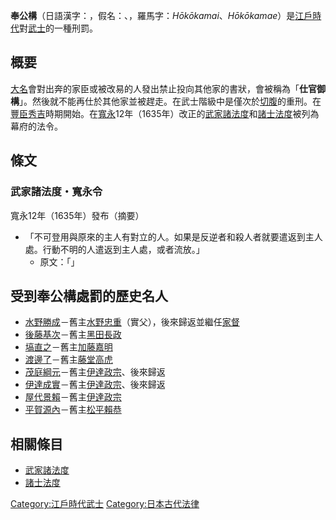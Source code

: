 '''奉公構'''（日語漢字：{{lang|ja|奉公構}}，假名：{{lang|ja|ほうこうかまい}}、{{lang|ja|ほうこうかまえ}}，羅馬字：''Hōkōkamai''、''Hōkōkamae''）是[[江戶時代|江戶時代]]對[[武士_(日本)|武士]]的一種刑罰。

== 概要 ==
[[大名_(稱謂)|大名]]會對出奔的家臣或被改易的人發出禁止投向其他家的書狀，會被稱為「'''仕官御構'''」。然後就不能再仕於其他家並被趕走。在武士階級中是僅次於[[切腹|切腹]]的重刑。在[[豐臣秀吉|豐臣秀吉]]時期開始。在[[寬永|寬永]]12年（1635年）改正的[[武家諸法度|武家諸法度]]和[[諸士法度|諸士法度]]被列為幕府的法令。

== 條文 ==
=== 武家諸法度・寬永令 ===
;寬永12年（1635年）發布（摘要）
*「不可登用與原來的主人有對立的人。如果是反逆者和殺人者就要遣返到主人處。行動不明的人遣返到主人處，或者流放。」
**原文：「{{lang|ja|一、本主ノ障リコレ有ル者相抱エルベカラズ。モシ反逆・殺害人ノ告ゲ有ラバコレヲ返スベシ。向背ノ族ハ或ハコレヲ返シ、或ハコレヲ追ヒ出スベキ事。}}」

== 受到奉公構處罰的歷史名人 ==
*[[水野勝成|水野勝成]]－舊主[[水野忠重|水野忠重]]（實父），後來歸返並繼任[[家督|家督]]
*[[後藤基次|後藤基次]]－舊主[[黑田長政|黑田長政]]
*[[塙直之|塙直之]]－舊主[[加藤嘉明|加藤嘉明]]
*[[渡邊了|渡邊了]]－舊主[[藤堂高虎|藤堂高虎]]
*[[茂庭綱元|茂庭綱元]]－舊主[[伊達政宗|伊達政宗]]、後來歸返
*[[伊達成實|伊達成實]]－舊主[[伊達政宗|伊達政宗]]、後來歸返
*[[屋代景賴|屋代景賴]]－舊主[[伊達政宗|伊達政宗]]
*[[平賀源內|平賀源內]]－舊主[[松平賴恭|松平賴恭]]

== 相關條目 ==
*[[武家諸法度|武家諸法度]]
*[[諸士法度|諸士法度]]

[[Category:江戶時代武士|Category:江戶時代武士]]
[[Category:日本古代法律|Category:日本古代法律]]